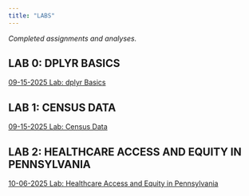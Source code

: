 ```yaml
---
title: "LABS"
---
```


*Completed assignments and analyses.*

## LAB 0: DPLYR BASICS
[09-15-2025 Lab: dplyr Basics](https://musa-5080-fall-2025.github.io/portfolio-setup-TessaVu/labs/lab-0/lab-0)

## LAB 1: CENSUS DATA
[09-15-2025 Lab: Census Data](https://musa-5080-fall-2025.github.io/portfolio-setup-TessaVu/labs/lab-1/lab-1)

## LAB 2: HEALTHCARE ACCESS AND EQUITY IN PENNSYLVANIA
[10-06-2025 Lab: Healthcare Access and Equity in Pennsylvania](https://musa-5080-fall-2025.github.io/portfolio-setup-TessaVu/labs/lab-2/lab-2)